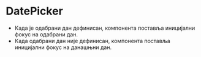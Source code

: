 

<!-- Examples -->

<Meta title="Components/DatePicker" component={DatePicker} decorators={[withKnobs]} />

# DatePicker

- Када је одабрани дан дефинисан, компонента поставља иницијални фокус на одабрани дан.
- Када одабрани дан није дефинисан, компонента поставља иницијални фокус на данашњни дан.

<Preview>
    <Story name="Preview">
        <DatePicker />
    </Story>
</Preview>